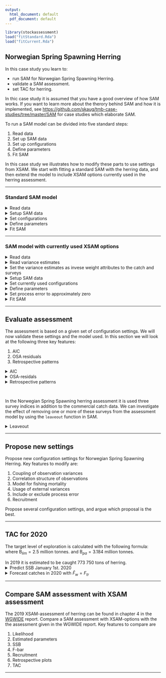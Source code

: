 ```yaml
---
output:
  html_document: default
  pdf_document: default
---
```

```r
library(stockassessment)
load("fitStandard.Rda")
load("fitCurrent.Rda")
```


## **Norwegian Spring Spawning Herring** 
In this case study you learn to:

* run SAM for Norwegian Spring Spawning Herring.
* validate a SAM assessment.
* set TAC for herring.

In thic case study it is assumed that you have a good overview of how SAM works. If you want to learn more about the therory behind SAM and how it is implemented, see [https://github.com/skaug/tmb-case-studies/tree/master/SAM](https://github.com/skaug/tmb-case-studies/tree/master/SAM) for case studies which elaborate SAM. 


To run a SAM model can be divided into five standard steps:

1. Read data
2. Set up SAM data
3. Set up configurations
4. Define parameters
5. Fit SAM

In this case study we illustrates how to modify these parts to use settings from XSAM. We start with fitting a standard SAM with the herring data, and then extend the model to include XSAM options currently used in the herring assessment. 

***
### Standard SAM model

<details>  
  <summary>Read data</summary>
```r
  cn<-read.ices("data/Herring/cn.dat")
  cw<-read.ices("data/Herring/cw.dat")
  dw<-read.ices("data/Herring/dw.dat")
  lf<-read.ices("data/Herring/lf.dat")
  lw<-read.ices("data/Herring/lw.dat")
  mo<-read.ices("data/Herring/mo.dat")
  nm<-read.ices("data/Herring/nm.dat")
  pf<-read.ices("data/Herring/pf.dat")
  pm<-read.ices("data/Herring/pm.dat")
  sw<-read.ices("data/Herring/sw.dat")
  surveys<-read.ices("data/Herring/survey.dat")
```
</details>

<details>  
  <summary>Setup SAM data</summary>
```r
  dat<-setup.sam.data(surveys=surveys,
                      residual.fleet=cn, 
                      prop.mature=mo, 
                      stock.mean.weight=sw, 
                      catch.mean.weight=cw, 
                      dis.mean.weight=dw, 
                      land.mean.weight=lw,
                      prop.f=pf, 
                      prop.m=pm, 
                      natural.mortality=nm, 
                      land.frac=lf)
```
</details>

<details>  
  <summary>Set configurations</summary>
```r
  conf = loadConf(dat,"scripts/Herring/confStandard.cfg")
```
  <em>Note: Use almost the default settings, we will later encounter some convergence issues if we use the default settings.</em>
</details>

<details>  
  <summary>Define parameters</summary>
```r
  par<-defpar(dat,conf)
```
</details>

<details>  
  <summary>Fit SAM</summary>
```r
  fitStandard<-sam.fit(dat,conf,par)
```
</details>


***

### SAM model with currently used XSAM options
<details>  
  <summary>Read data</summary>
```r
  cn<-read.ices("data/herring/cn.dat")
  cw<-read.ices("data/herring/cw.dat")
  dw<-read.ices("data/herring/dw.dat")
  lf<-read.ices("data/herring/lf.dat")
  lw<-read.ices("data/herring/lw.dat")
  mo<-read.ices("data/herring/mo.dat")
  nm<-read.ices("data/herring/nm.dat")
  pf<-read.ices("data/herring/pf.dat")
  pm<-read.ices("data/herring/pm.dat")
  sw<-read.ices("data/herring/sw.dat")
  surveys<-read.ices("data/herring/survey.dat")
```
</details>

<details>  
  <summary>Read variance estimates</summary>
```r
  varC = as.matrix(read.table("data/herring/varC.txt", sep = " "))
  varS1 = as.matrix(read.table("data/herring/varS1.txt", sep = " "))
  varS2 = as.matrix(read.table("data/herring/varS2.txt", sep = " "))
  varS3 = as.matrix(read.table("data/herring/varS3.txt", sep = " "))
```
  <em>Note: The external variance estimates are in this case study smoothed with the formula $v_{a,y} = \alpha \mu_{a,y}^\beta$, where $\alpha$ and $\beta$ are estimated outside of the assessment model and $\mu$ are the corresponding observations. </em>
</details>

<details>  
  <summary>Set the variance estimates as invese weight attributes to the catch and surveys</summary>
```r
  attributes(cn)$weight = 1/(varC)
  attributes(surveys[[1]])$weight = 1/(varS1)
  attributes(surveys[[2]])$weight = 1/(varS2)
  attributes(surveys[[3]])$weight = 1/(varS3)
```
</details>

<details>  
  <summary>Setup SAM data</summary>
```r
  dat<-setup.sam.data(surveys=surveys,
                      residual.fleet=cn, 
                      prop.mature=mo, 
                      stock.mean.weight=sw, 
                      catch.mean.weight=cw, 
                      dis.mean.weight=dw, 
                      land.mean.weight=lw,
                      prop.f=pf, 
                      prop.m=pm, 
                      natural.mortality=nm, 
                      land.frac=lf)
```
  <em>Note: The external variance estimates are now included in `dat$weigth`. When we later fit SAM, the model will use these variance estimates when weighting the data sources.</em>
</details>

<details>  
  <summary>Set currently used configurations</summary>
```r
  conf<-loadConf(dat,"scripts/herring/model.cfg", patch=TRUE)
```
  <em>Note: Key features here are `corFlag`, `stockRecruitmentModelCode` and `keyVarObs`. Make sure you understand how these settings are used to define the model. </em>
</details>

<details>  
  <summary>Define parameters</summary>
```r
  par<-defpar(dat,conf)
```
</details>

<details>  
  <summary>Set process error to approximately zero</summary>
```r
  par$logSdLogN = c(-0.35,-6)
  map = list(logSdLogN = as.factor(c(0,NA)))
```
  <em>Note: The `map` variable informs `sam.fit` that the process error are to be kept to its initial value, which is approximately zero.</em>
</details>

<details>  
  <summary>Fit SAM</summary>
```r
  fitCurrent<-sam.fit(dat,conf,par,map = map)
```
</details>


***
## Evaluate assessment
The assessment is based on a given set of configuration settings. We will now validate these settings and the model used. In this section we will look at the following three key features:

1. AIC
2. OSA residuals
3. Retrospective patterns

<details>  
  <summary>AIC</summary>
```r
  AIC(fitStandard, fitCurrent)
```
  <em>Note: The standard used settings give much lower AIC, meaning that the model fits data significantly better.</em>
</details>

<details>  
  <summary>OSA-residals</summary>
```r
  resStandard = residuals(fitStandard) 
  resCurrent = residuals(fitCurrent)  
  plot(resStandard)
  plot(resCurrent)
```
  <em>Note: It is less structure in the OSA residuals when using the standard settings, which indicates that the standard settings are more appropopriate.</em>
    ![](resStandard.png)
    ![](resCurrent.png)



</details>

<details>  
  <summary>Retrospective patterns</summary>
```r
  retroStandard = retro(fitStandard,year = 7) 
  retroCurrent = retro(fitCurrent,year = 7)
  plot(retroStandard)
  plot(retroCurrent)
```
  <em>Note: It is less retrospective patterns when using the standard settings, which indicates that the standard settings are more appropopriate.</em>
    ![](retroStandard.png)
    <br>
    <br>
    <br>

    ![](retroCurrent.png)

</details>


<br> 

In the Norwegian Spring Spawning herring assessment it is used three survey indices in addition to the commercial catch data. We can investigate the effect of removing one or more of these surveys from the assessment model by using the `leaveout` function in SAM.

<details>  
  <summary>Leaveout</summary>
```r
  leavoutStandard= leaveout(fitStandard)
  plot(leavoutStandard)
```
  <em>Note: Survey `FeedingareasintheNorwegianSeainMay` seems to be the survey with most information.</em>
    ![](leaveoutStandard.png)

</details>

***

## Propose new settings


Propose new configuration settings for Norwegian Spring Spawning Herring. Key features to modify are:

1. Coupling of observation variances
2. Correlation structure of observations
3. Model for fishing mortality
4. Usage of external variances
5. Include or exclude process error
6. Recruitment


Propose several configuration settings, and argue which proposal is the best. 


***

## TAC for 2020
The target level of exploration is calculated with the following formula:
\begin{align}
  F_{tr}=
  \begin{cases}
  0.05 ,& \text{if } \text{SSB} \leq B_{lim}  \\
  0.14- 0.09\frac{B_{pa} - \text{SSB}}{B_{pa}-\text{B}_{lim}} ,& \text{if } \text{B}_{lim} < \text{SSB} \leq B_{pa}  \\
  0.14 ,& \text{if } \text{B}_{pa} < \text{SSB}
  \end{cases}
\end{align}
where $\text{B}_{lim} = 2.5$ million tonnes. and $\text{B}_{pa} = 3.184$ million tonnes.


In 2019 it is estimated to be caught 773 750 tons of herring. 
<details>  
  <summary>Predict SSB January 1st. 2020</summary>
```r
  set.seed(12345)
  forecast(fitCurrent,catchval.exact = c(773.750,0))
```
We predict the SSB to be approximately 3.783 million tonnes in 1st january 2020. By using the target level of exploration formula above, we want to target the fishing mortalty to $F_{tr} =  0.14$ in 2020. 
</details>


<details>  
  <summary>Forecast catches in 2020 with $\bar F_w = F_{tr}$</summary>
```r
  set.seed(12345)
  forecast(fitCurrent,catchval.exact = c(773.750,NA,NA),fBarW = c(NA,0.14,0.14),nosim = 1000) 
```
Estimated catch in 2020 is 533 000 tonnes, which is the advised TAC. 

<em>Note: Currently we need to use a development version of SAM to forecast with weighted F which is used in the TAC calculation procedure for herring. The development version can be installed by typing
```r
  devtools::install_github("fishfollower/SAM/stockassessment",ref = "forecastWeightedF")
```
</em>

</details>

***

## Compare SAM assessment with XSAM assessment

The 2019 XSAM-assessment of  herring can be found in chapter 4 in the  [WGWIDE](http://www.ices.dk/sites/pub/Publication%20Reports/Expert%20Group%20Report/Fisheries%20Resources%20Steering%20Group/2019/WGWIDE/01%20WGWIDE%20Report%202019.pdf) report. Compare a SAM assessment with XSAM-options with the the assessment given in the WGWIDE report. Key features to compare are

1.  Likelihood
2.  Estimated parameters
3.  SSB
4.  F-bar
5.  Recruitment
6.  Retrospective plots
7.  TAC

***



